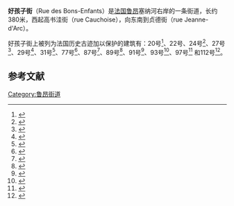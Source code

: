 '''好孩子街'''（Rue des Bons-Enfants）是[[法国|法国]][[鲁昂|鲁昂]]塞纳河右岸的一条街道，长约380米，西起高书洼街（rue Cauchoise），向东南到贞德街（rue Jeanne-d'Arc）。

好孩子街上被列为法国历史古迹加以保护的建筑有：20号<ref>{{Cite web |url=http://www.culture.gouv.fr/public/mistral/merimee_fr?ACTION=CHERCHER&FIELD_1=REF&VALUE_1=PA00100875 |title=PA00100875 |accessdate=2011-08-05 |archive-date=2014-07-16 |archive-url=https://web.archive.org/web/20140716020209/http://www.culture.gouv.fr/public/mistral/merimee_fr?ACTION=CHERCHER&FIELD_1=REF&VALUE_1=PA00100875 |dead-url=no }}</ref>、22号、24号<ref>{{Cite web |url=http://www.culture.gouv.fr/public/mistral/merimee_fr?ACTION=CHERCHER&FIELD_1=REF&VALUE_1=PA00100876 |title=PA00100876 |accessdate=2011-08-05 |archive-date=2014-07-15 |archive-url=https://web.archive.org/web/20140715233241/http://www.culture.gouv.fr/public/mistral/merimee_fr?ACTION=CHERCHER&FIELD_1=REF&VALUE_1=PA00100876 |dead-url=no }}</ref>、27号<ref>{{Cite web |url=http://www.culture.gouv.fr/public/mistral/merimee_fr?ACTION=CHERCHER&FIELD_1=REF&VALUE_1=PA00100877 |title=PA00100877 |accessdate=2011-08-05 |archive-date=2014-07-16 |archive-url=https://web.archive.org/web/20140716031443/http://www.culture.gouv.fr/public/mistral/merimee_fr?ACTION=CHERCHER&FIELD_1=REF&VALUE_1=PA00100877 |dead-url=no }}</ref>、29号<ref>{{Cite web |url=http://www.culture.gouv.fr/public/mistral/merimee_fr?ACTION=CHERCHER&FIELD_1=REF&VALUE_1=PA00100878 |title=PA00100878 |accessdate=2011-08-05 |archive-date=2014-07-16 |archive-url=https://web.archive.org/web/20140716031228/http://www.culture.gouv.fr/public/mistral/merimee_fr?ACTION=CHERCHER&FIELD_1=REF&VALUE_1=PA00100878 |dead-url=no }}</ref>、31号<ref>{{Cite web |url=http://www.culture.gouv.fr/public/mistral/merimee_fr?ACTION=CHERCHER&FIELD_1=REF&VALUE_1=PA00100879 |title=PA00100879 |accessdate=2011-08-05 |archive-date=2014-07-15 |archive-url=https://web.archive.org/web/20140715233431/http://www.culture.gouv.fr/public/mistral/merimee_fr?ACTION=CHERCHER&FIELD_1=REF&VALUE_1=PA00100879 |dead-url=no }}</ref>、77号<ref>{{Cite web |url=http://www.culture.gouv.fr/public/mistral/merimee_fr?ACTION=CHERCHER&FIELD_1=REF&VALUE_1=PA00100880 |title=PA00100880 |accessdate=2011-08-05 |archive-date=2014-07-16 |archive-url=https://web.archive.org/web/20140716022801/http://www.culture.gouv.fr/public/mistral/merimee_fr?ACTION=CHERCHER&FIELD_1=REF&VALUE_1=PA00100880 |dead-url=no }}</ref>、87号<ref>{{Cite web |url=http://www.culture.gouv.fr/public/mistral/merimee_fr?ACTION=CHERCHER&FIELD_1=REF&VALUE_1=PA00100881 |title=PA00100881 |accessdate=2011-08-05 |archive-date=2014-07-16 |archive-url=https://web.archive.org/web/20140716005804/http://www.culture.gouv.fr/public/mistral/merimee_fr?ACTION=CHERCHER&FIELD_1=REF&VALUE_1=PA00100881 |dead-url=no }}</ref>、89号<ref>{{Cite web |url=http://www.culture.gouv.fr/public/mistral/merimee_fr?ACTION=CHERCHER&FIELD_1=REF&VALUE_1=PA00100882 |title=PA00100882 |accessdate=2011-08-05 |archive-date=2014-07-16 |archive-url=https://web.archive.org/web/20140716024809/http://www.culture.gouv.fr/public/mistral/merimee_fr?ACTION=CHERCHER&FIELD_1=REF&VALUE_1=PA00100882 |dead-url=no }}</ref>、91号<ref>{{Cite web |url=http://www.culture.gouv.fr/public/mistral/merimee_fr?ACTION=CHERCHER&FIELD_1=REF&VALUE_1=PA00100883 |title=PA00100883 |accessdate=2011-08-05 |archive-date=2014-07-16 |archive-url=https://web.archive.org/web/20140716000353/http://www.culture.gouv.fr/public/mistral/merimee_fr?ACTION=CHERCHER&FIELD_1=REF&VALUE_1=PA00100883 |dead-url=no }}</ref>、93号<ref>{{Cite web |url=http://www.culture.gouv.fr/public/mistral/merimee_fr?ACTION=CHERCHER&FIELD_1=REF&VALUE_1=PA00100884 |title=PA00100884 |accessdate=2011-08-05 |archive-date=2014-07-16 |archive-url=https://web.archive.org/web/20140716005142/http://www.culture.gouv.fr/public/mistral/merimee_fr?ACTION=CHERCHER&FIELD_1=REF&VALUE_1=PA00100884 |dead-url=no }}</ref>、97号<ref>{{Cite web |url=http://www.culture.gouv.fr/public/mistral/merimee_fr?ACTION=CHERCHER&FIELD_1=REF&VALUE_1=PA00100885 |title=PA00100885 |accessdate=2011-08-05 |archive-date=2014-07-16 |archive-url=https://web.archive.org/web/20140716023152/http://www.culture.gouv.fr/public/mistral/merimee_fr?ACTION=CHERCHER&FIELD_1=REF&VALUE_1=PA00100885 |dead-url=no }}</ref> 和112号<ref>{{Cite web |url=http://www.culture.gouv.fr/public/mistral/merimee_fr?ACTION=CHERCHER&FIELD_1=REF&VALUE_1=PA00100886 |title=PA00100886 |accessdate=2011-08-05 |archive-date=2014-07-16 |archive-url=https://web.archive.org/web/20140716000706/http://www.culture.gouv.fr/public/mistral/merimee_fr?ACTION=CHERCHER&FIELD_1=REF&VALUE_1=PA00100886 |dead-url=no }}</ref>。

== 参考文献 ==
<references />

[[Category:鲁昂街道|Category:鲁昂街道]]